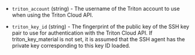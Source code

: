 <!-- Code generated from the comments of the AccessConfig struct in builder/triton/access_config.go; DO NOT EDIT MANUALLY -->

- `triton_account` (string) - The username of the Triton account to use when
  using the Triton Cloud API.

- `triton_key_id` (string) - The fingerprint of the public key of the SSH key
  pair to use for authentication with the Triton Cloud API. If
  triton_key_material is not set, it is assumed that the SSH agent has the
  private key corresponding to this key ID loaded.
